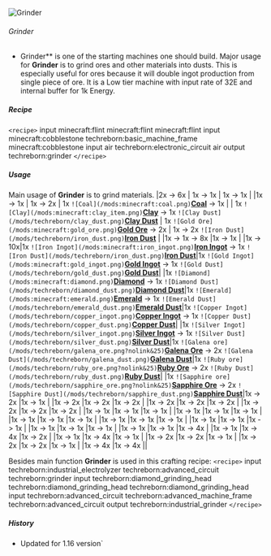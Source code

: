 ![Grinder](/mods/techreborn/grinder.png)

###### Grinder

- Grinder** is one of the starting machines one should build.
        Major usage for **Grinder** is to grind ores and other
        materials into dusts. This is especially useful for ores because
        it will double ingot production from single piece of ore. It is
        a Low tier machine with input rate of 32E and internal buffer
        for 1k Energy.

##### Recipe

`<recipe>` input minecraft:flint minecraft:flint minecraft:flint
input minecraft:cobblestone techreborn:basic_machine_frame
minecraft:cobblestone input air techreborn:electronic_circuit air output
techreborn:grinder `</recipe>`

##### Usage

Main usage of **Grinder** is to grind materials. \|2x
<Mcitem id="minecraft:bone"/> -\> 6x
<Mcitem id="minecraft:bone_meal"/> \| 1x
<Mcitem id="minecraft:cobblestone"/> -\> 1x
<Mcitem id="minecraft:gravel"/> \| 1x
<Mcitem id="minecraft:gravel"/> -\> 1x
<Mcitem id="minecraft:sand"/> \| \|1x
<Mcitem id="minecraft:netherrack"/> -\> 1x
<Mcitem id="techreborn:netherrack_dust"/> \| 1x
<Mcitem id="minecraft:coal_ore"/> -\> 2x
<Mcitem id="techreborn:coal_dust"/> \| 1x
`![Coal](/mods:minecraft:coal.png)`**[Coal](mods:minecraft:coal "wikilink")**
-\> 1x <Mcitem id="techreborn:coal_dust"/> \| \| 1x
`![Clay](/mods:minecraft:clay_item.png)`**[Clay](mods:minecraft:clay_item "wikilink")**
-\> 1x
`![Clay Dust](/mods/techreborn/clay_dust.png)`**[Clay
Dust](mods:techreborn:clay_dust "wikilink")** \| 1x
`![Gold Ore](/mods:minecraft:gold_ore.png)`**[Gold
Ore](mods:minecraft:gold_ore "wikilink")** -\> 2x
<Mcitem id="techreborn:gold_dust"/> \| 1x
<Mcitem id="minecraft:iron_ore"/> -\> 2x
`![Iron Dust](/mods/techreborn/iron_dust.png)`**[Iron
Dust](items:dust:iron_dust "wikilink")** \|
\|1x<Mcitem id="minecraft:diamond_ore"/> -\> 1x
<Mcitem id="minecraft:diamond`</mcitem>`\|1x`<mcitem>`minecraft:redstone_ore"/>
-\> 8x <Mcitem id="minecraft:redstone"/>\|1x
<Mcitem id="minecraft:emerald_ore"/> -\> 1x
<Mcitem id="minecraft:emerald"/>\| \|1x
<Mcitem id="minecraft:lapis_lazuli_ore"/> -\>
10x<Mcitem id="minecraft:lapis_lazuli"/>\|1x
`![Iron Ingot](/mods:minecraft:iron_ingot.png)`**[Iron
Ingot](mods:minecraft:iron_ingot "wikilink")** -\> 1x
`![Iron Dust](/mods/techreborn/iron_dust.png)`**[Iron
Dust](items:dust:iron_dust "wikilink")**\|1x
`![Gold Ingot](/mods:minecraft:gold_ingot.png)`**[Gold
Ingot](mods:minecraft:gold_ingot "wikilink")** -\> 1x
`![Gold Dust](/mods/techreborn/gold_dust.png)`**[Gold
Dust](items:dust:gold_dust "wikilink")**\| \|1x
`![Diamond](/mods:minecraft:diamond.png)`**[Diamond](mods:minecraft:diamond "wikilink")**
-\> 1x
`![Diamond Dust](/mods/techreborn/diamond_dust.png)`**[Diamond
Dust](items:dust:diamond_dust "wikilink")**\|1x
`![Emerald](/mods:minecraft:emerald.png)`**[Emerald](mods:minecraft:emerald "wikilink")**
-\> 1x
`![Emerald Dust](/mods/techreborn/emerald_dust.png)`**[Emerald
Dust](items:dust:emerald_dust "wikilink")**\|1x
`![Copper Ingot](/mods/techreborn/copper_ingot.png)`**[Copper
Ingot](items:ingot:copper_ingot "wikilink")** -\> 1x
`![Copper Dust](/mods/techreborn/copper_dust.png)`**[Copper
Dust](items:dust:copper_dust "wikilink")**\| \|1x
`![Silver Ingot](/mods/techreborn/silver_ingot.png)`**[Silver
Ingot](items:ingot:silver_ingot "wikilink")** -\> 1x
`![Silver Dust](/mods/techreborn/silver_dust.png)`**[Silver
Dust](items:dust:silver_dust "wikilink")**\|1x
`![Galena ore](/mods/techreborn/galena_ore.png?nolink&25)`**[Galena
Ore](world_generation:ore:galena "wikilink")** -\> 2x
`![Galena Dust](/mods/techreborn/galena_dust.png)`**[Galena
Dust](items:dust:galena_dust "wikilink")**\|1x
`![Ruby ore](/mods/techreborn/ruby_ore.png?nolink&25)`**[Ruby
Ore](world_generation:ore:ruby "wikilink")** -\> 2x
`![Ruby Dust](/mods/techreborn/ruby_dust.png)`**[Ruby
Dust](items:dust:ruby_dust "wikilink")**\| \|1x
`![Sapphire ore](/mods/techreborn/sapphire_ore.png?nolink&25)`**[Sapphire
Ore](world_generation:ore:sapphire "wikilink")** -\> 2x
`![Sapphire Dust](/mods/techreborn/sapphire_dust.png)`**[Sapphire
Dust](items:dust:sapphire_dust "wikilink")**\|1x
<Mcitem id="techreborn:bauxite_ore"/> -\> 2x
<Mcitem id="techreborn:bauxite_dust"/>\|1x
<Mcitem id="minecraft:prismarine_shard"/> -\> 1x
<Mcitem id="minecraft:prismarine_crystals"/>\| \|1x
<Mcitem id="techreborn:pyrite_ore"/>-\> 2x
<Mcitem id="techreborn:pyrite_dust"/>\|1x
<Mcitem id="techreborn:cinnabar_ore"/> -\> 2x
<Mcitem id="techreborn:cinnabar_dust"/>\|1x
<Mcitem id="techreborn:sphalerite_ore"/> -\> 2x
<Mcitem id="techreborn:sphalerite_dust"/>\| \|1x
<Mcitem id="techreborn:peridot_ore"/> -\> 2x
<Mcitem id="techreborn:peridot_dust"/>\|1x
<Mcitem id="techreborn:sodalite_ore"/> -\> 2x
<Mcitem id="techreborn:sodalite_dust"/>\|1x
<Mcitem id="techreborn:lead_ore"/> -\> 2x
<Mcitem id="techreborn:lead_dust"/>\| \|1x
<Mcitem id="techreborn:silver_ore"/> -\> 2x
<Mcitem id="techreborn:silver_dust"/>\|1x
<Mcitem id="techreborn:copper_ore"/> -\> 2x
<Mcitem id="techreborn:copper_dust"/>\|1x
<Mcitem id="techreborn:tin_ore"/> -\> 2x
<Mcitem id="techreborn:tin_dust"/>\| \|1x
<Mcitem id="techreborn:ruby"/> -\> 1x
<Mcitem id="techreborn:ruby_dust"/>\|1x
<Mcitem id="techreborn:sapphire"/> -\> 1x
<Mcitem id="techreborn:sapphire_dust"/>\|1x
<Mcitem id="techreborn:peridot"/> -\> 1x
<Mcitem id="techreborn:peridot_dust"/>\| \|1x
<Mcitem id="techreborn:red_garnet"/> -\> 1x
<Mcitem id="techreborn:red_garnet_dust"/>\|1x
<Mcitem id="techreborn:yellow_garnet"/> -\> 1x
<Mcitem id="techreborn:yellow_garnet_dust"/>\|1x
<Mcitem id="techreborn:aluminium_ingot"/> -\> 1x
<Mcitem id="techreborn:aluminium_dust"/>\| \|1x
<Mcitem id="techreborn:brass_ingot"/> -\> 1x
<Mcitem id="techreborn:brass_dust"/>\|1x
<Mcitem id="techreborn:bronze_ingot"/> -\> 1x
<Mcitem id="techreborn:bronze_dust"/>\|1x
<Mcitem id="techreborn:chrome_ingot"/> -\> 1x
<Mcitem id="techreborn:chrome_dust"/>\| \|1x
<Mcitem id="techreborn:electrum_ingot"/> -\> 1x
<Mcitem id="techreborn:electrum_dust"/>\|1x
<Mcitem id="techreborn:invar_ingot"/> -\> 1x
<Mcitem id="techreborn:invar_dust"/>\|1x
<Mcitem id="techreborn:lead_ingot"/> -\> 1x
<Mcitem id="techreborn:lead_dust"/>\| \|1x
<Mcitem id="techreborn:nickel_ingot"/> -\> 1x
<Mcitem id="techreborn:nickel_dust"/>\|1x
<Mcitem id="techreborn:platinum_ingot"/> -\> 1x
<Mcitem id="techreborn:platinum_dust"/>\|1x
<Mcitem id="techreborn:steel_ingot"/> -\> 1x
<Mcitem id="techreborn:steel_dust"/>\| \|1x
<Mcitem id="techreborn:tin_ingot"/> -\> 1x
<Mcitem id="techreborn:tin_dust"/>\|1x
<Mcitem id="techreborn:titanium_ingot"/> -\> 1x
<Mcitem id="techreborn:titanium_dust"/>\|1x
<Mcitem id="techreborn:tungsten_ingot"/> -\> 1x
<Mcitem id="techreborn:tungsten_dust"/>\| \|1x
<Mcitem id="techreborn:zinc_ingot"/> -\> 1x
<Mcitem id="techreborn:zinc_dust"/>\|1x
<Mcitem id="minecraft:end_stone"/> -\> 1x
<Mcitem id="techreborn:endstone_dust"/>\|1x
<Mcitem id="minecraft:glowstone"/> -\> 4x
<Mcitem id="minecraft:glowstone_dust"/>\| \|1x
<Mcitem id="minecraft:charcoal"/> -\> 1x
<Mcitem id="techreborn:charcoal_dust"/>\|1x
<Mcitem id="minecraft:obsidian"/> -\> 4x
<Mcitem id="techreborn:obsidian_dust"/>\|1x
<Mcitem id="minecraft:andesite"/> -\> 2x
<Mcitem id="techreborn:andesite_dust"/>\| \|1x
<Mcitem id="minecraft:basalt"/> -\> 1x
<Mcitem id="techreborn:basalt_dust"/>\|1x
<Mcitem id="minecraft:blaze_rod"/> -\> 4x
<Mcitem id="minecraft:blaze_powder"/>\|1x
<Mcitem id="minecraft:diorite"/> -\> 1x
<Mcitem id="techreborn:diorite_dust"/>\| \|1x
<Mcitem id="minecraft:ender_eye"/> -\> 2x
<Mcitem id="techreborn:ender_eye_dust"/>\|1x
<Mcitem id="minecraft:ender_pearl"/> -\> 2x
<Mcitem id="techreborn:ender_pearl_dust"/>\|1x
<Mcitem id="minecraft:flint"/> -\> 1x
<Mcitem id="techreborn:flint_dust"/>\| \|1x
<Mcitem id="minecraft:granite"/> -\> 2x
<Mcitem id="techreborn:granite_dust"/>\|1x
<Mcitem id="minecraft:nether_quartz_ore"/> -\> 2x
<Mcitem id="minercaft:quartz"/>\|1x
<Mcitem id="minecraft:quartz"/> -\> 1x
<Mcitem id="techreborn:quartz_dust"/>\| \|1x
<Mcitem id="minecraft:quartz_block"/> -\> 4x
<Mcitem id="techreborn:quartz_dust"/>\|1x
<Mcitem id="minecraft:white_wool"/> -\> 4x
<Mcitem id="minercaft:string"/>\|\|

Besides main function **Grinder** is used in this crafting recipe:
`<recipe>` input techreborn:industrial_electrolyzer
techreborn:advanced_circuit techreborn:grinder input
techreborn:diamond_grinding_head techreborn:diamond_grinding_head
techreborn:diamond_grinding_head input techreborn:advanced_circuit
techreborn:advanced_machine_frame techreborn:advanced_circuit output
techreborn:industrial_grinder `</recipe>`

##### History

* Updated for 1.16 version`
